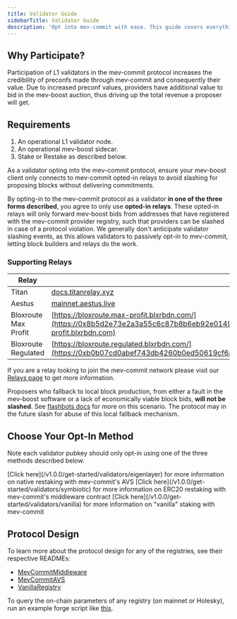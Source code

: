 ```yaml
---
title: Validator Guide
sidebarTitle: Validator Guide
description: 'Opt into mev-commit with ease. This guide covers everything you need to passively opt-in to mev-commit as an L1 validator.'
---
```


## Why Participate?

Participation of L1 validators in the mev-commit protocol increases the credibility of preconfs made through mev-commit and consequently their value. Due to increased preconf values, providers have additional value to bid in the mev-boost auction, thus driving up the total revenue a proposer will get.

## Requirements

1. An operational L1 validator node.
2. An operational mev-boost sidecar.
3. Stake or Restake as described below.

<Warning>
As a validator opting into the mev-commit protocol, ensure your mev-boost client only connects to mev-commit opted-in relays to avoid slashing for proposing blocks without delivering commitments.
</Warning>

By opting-in to the mev-commit protocol as a validator **in one of the three forms described**, you agree to only use **opted-in relays**. These opted-in relays will only forward mev-boost bids from addresses that have registered with the mev-commit provider registry, such that providers can be slashed in case of a protocol violation. We generally don't anticipate validator slashing events, as this allows validators to passively opt-in to mev-commit, letting block builders and relays do the work.

### Supporting Relays

| Relay | Docs |
|-------|------|
| Titan | [docs.titanrelay.xyz](https://docs.titanrelay.xyz/) |
| Aestus | [mainnet.aestus.live](https://mainnet.aestus.live/) |
| Bloxroute Max Profit | [https://bloxroute.max-profit.blxrbdn.com/](https://0x8b5d2e73e2a3a55c6c87b8b6eb92e0149a125c852751db1422fa951e42a09b82c142c3ea98d0d9930b056a3bc9896b8f@bloxroute.max-profit.blxrbdn.com) |
| Bloxroute Regulated | [https://bloxroute.regulated.blxrbdn.com/](https://0xb0b07cd0abef743db4260b0ed50619cf6ad4d82064cb4fbec9d3ec530f7c5e6793d9f286c4e082c0244ffb9f2658fe88@bloxroute.regulated.blxrbdn.com) |

If you are a relay looking to join the mev-commit network please visit our [Relays page](/v1.0.0/get-started/relays) to get more information.

Proposers who fallback to local block production, from either a fault in the mev-boost software or a lack of economically viable block bids, **will not be slashed**. See [flashbots docs](https://docs.flashbots.net/flashbots-mev-boost/architecture-overview/risks#liveness-and-local-fallback) for more on this scenario. The protocol may in the future slash for abuse of this local fallback mechanism.

## Choose Your Opt-In Method

Note each validator pubkey should only opt-in using one of the three methods described below.

<CardGroup cols={3}>
  <Card title="Eigenlayer Restaking" icon="coins">
    [Click here](/v1.0.0/get-started/validators/eigenlayer) for more information on native restaking with mev-commit's AVS
  </Card>
  <Card title="Symbiotic Restaking" icon="coins">
    [Click here](/v1.0.0/get-started/validators/symbiotic) for more information on ERC20 restaking with mev-commit's middleware contract
  </Card>
  <Card title="Simple Staking" icon="layer-group">
    [Click here](/v1.0.0/get-started/validators/vanilla) for more information on "vanilla" staking with mev-commit
  </Card>
</CardGroup>

## Protocol Design

To learn more about the protocol design for any of the registries, see their respective READMEs:

* [MevCommitMiddleware](https://github.com/primev/mev-commit/tree/main/contracts/contracts/validator-registry/middleware#readme)
* [MevCommitAVS](https://github.com/primev/mev-commit/blob/main/contracts/contracts/validator-registry/avs/README.md)
* [VanillaRegistry](https://github.com/primev/mev-commit/tree/main/contracts/contracts/validator-registry#vanilla-registry---simple-staking-solution)

To query the on-chain parameters of any registry (on mainnet or Holesky), run an example forge script like [this](https://github.com/primev/mev-commit/blob/main/contracts/scripts/validator-registry/GetParams.s.sol).
